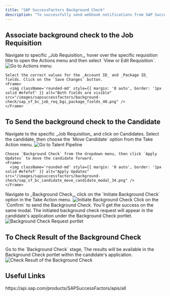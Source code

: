 ```yaml
---
title: "SAP SuccessFactors Background Check"
description: "To successfully send webhook notifications from SAP SuccessFactors, follow these steps in your SAP SuccessFactors account and complete the necessary actions."
---
```




## Associate background check to the Job Requisition

<Steps>
  <Step title="Go to Job Requisition">
    Navigate to specific _Job Requisition_, hover over the specific requisition title to open the Actions menu and then select `View or Edit Requisition`.
    <Frame>
      <img className='rounded-md' style={{ margin: '0 auto', border: '1px solid #efefef' }} alt="Go to Actions menu" src="/images/sapsuccessfactors/background-check/sap_sf_bc_recruiting_JR_hove_actions_32.png" />
    </Frame>

    Select the correct values for the _Account ID_ and _Package ID_ fields. Click on the `Save Changes` button.
    <Frame>
      <img className='rounded-md' style={{ margin: '0 auto', border: '1px solid #efefef' }} alt="Both fields are visible" src="/images/sapsuccessfactors/background-check/sap_sf_bc_job_req_bgi_package_fields_40.png" />
    </Frame>
  </Step>
</Steps>


## To Send the background check to the Candidate

<Steps>
  <Step title="Go to Talent Pipeline">
    Navigate to the specific _Job Requisition_ and click on Candidates. Select the candidate, then choose the `Move Candidate` option from the Take Action menu.
    <Frame>
      <img className='rounded-md' style={{ margin: '0 auto', border: '1px solid #efefef' }} alt="Go to Talent Pipeline" src="/images/sapsuccessfactors/background-check/sap_sf_bc_candidate_take_actions_33.png" />
    </Frame>

    Choose `Background Check` from the dropdown menu, then click `Apply Updates` to move the candidate forward.
    <Frame>
      <img className='rounded-md' style={{ margin: '0 auto', border: '1px solid #efefef' }} alt="Apply Updates" src="/images/sapsuccessfactors/background-check/sap_sf_bc_candidate_move_candidate_modal_34.png" />
    </Frame>
  </Step>

  <Step title="Send Background Check to Candidate">
    Navigate to _Background Check_, click on the `Initiate Background Check` option in the Take Action menu.
    <Frame>
      <img className='rounded-md' style={{ margin: '0 auto', border: '1px solid #efefef' }} alt="Initiate Background Check" src="/images/sapsuccessfactors/background-check/sap_sf_bc_initiate_bc_to_send_35.png" />
    </Frame>
    Click on the `Confirm` to send the Background Check. You'll get the success on the same modal.
  </Step>

  <Step title="How to view the requested background check?">
    The initiated background check request will appear in the candidate's application under the Background Check portlet.
    <Frame>
      <img className='rounded-md' style={{ margin: '0 auto', border: '1px solid #efefef' }} alt="Background Check Request portlet" src="/images/sapsuccessfactors/background-check/sap_sf_bc_bc_request_portlet_36.png" />
    </Frame>
  </Step>
</Steps>


## To Check Result of the Background Check

<Steps>
  <Step title="Go to Background Check portlet">
    Go to the `Background Check` stage, The results will be available in the Background Check portlet within the candidate's application.
    <Frame>
      <img className='rounded-md' style={{ margin: '0 auto', border: '1px solid #efefef' }} alt="Check Result of the Background Check" src="/images/sapsuccessfactors/background-check/sap_sf_bc_result_updated_37.png" />
    </Frame>
  </Step>
</Steps>

<IntegrationFooter />


## Useful Links
<Card title="API Reference" icon="link" href="https://api.sap.com/products/SAPSuccessFactors/apis/all">
    https://api.sap.com/products/SAPSuccessFactors/apis/all
</Card>